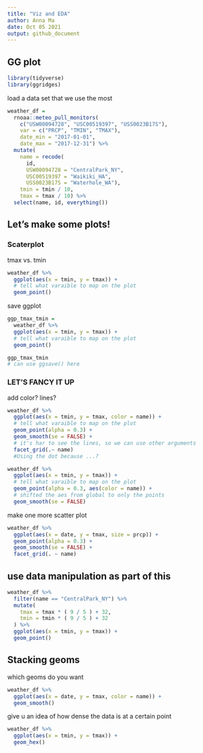 ```yaml
---
title: "Viz and EDA"
author: Anna Ma
date: Oct 05 2021
output: github_document
---
```


## GG plot

```r
library(tidyverse)
library(ggridges)
```

load a data set that we use the most

```r
weather_df = 
  rnoaa::meteo_pull_monitors(
    c("USW00094728", "USC00519397", "USS0023B17S"),
    var = c("PRCP", "TMIN", "TMAX"), 
    date_min = "2017-01-01",
    date_max = "2017-12-31") %>%
  mutate(
    name = recode(
      id, 
      USW00094728 = "CentralPark_NY", 
      USC00519397 = "Waikiki_HA",
      USS0023B17S = "Waterhole_WA"),
    tmin = tmin / 10,
    tmax = tmax / 10) %>%
  select(name, id, everything())
```

## Let's make some plots!

### Scaterplot

tmax vs. tmin

```r
weather_df %>% 
  ggplot(aes(x = tmin, y = tmax)) + 
  # tell what varaible to map on the plot 
  geom_point()
```

save ggplot

```r
ggp_tmax_tmin = 
  weather_df %>% 
  ggplot(aes(x = tmin, y = tmax)) + 
  # tell what varaible to map on the plot 
  geom_point()

ggp_tmax_tmin
# can use ggsave() here 
```

### LET'S FANCY IT UP

add color? lines?

```r
weather_df %>% 
  ggplot(aes(x = tmin, y = tmax, color = name)) + 
  # tell what varaible to map on the plot 
  geom_point(alpha = 0.3) +
  geom_smooth(se = FALSE) + 
  # it's har to see the lines, so we can use other arguments
  facet_grid(.~ name)
  #Using the dot because ...?  
```

```r
weather_df %>% 
  ggplot(aes(x = tmin, y = tmax)) + 
  # tell what varaible to map on the plot 
  geom_point(alpha = 0.3, aes(color = name)) +
  # shifted the aes from global to only the points 
  geom_smooth(se = FALSE)
```

make one more scatter plot

```r
weather_df %>% 
  ggplot(aes(x = date, y = tmax, size = prcp)) + 
  geom_point(alpha = 0.3) +
  geom_smooth(se = FALSE) +
  facet_grid(. ~ name)
```

## use data manipulation as part of this

```r
weather_df %>% 
  filter(name == "CentralPark_NY") %>% 
  mutate(
    tmax = tmax * ( 9 / 5 ) + 32,
    tmin = tmin * ( 9 / 5 ) + 32
  ) %>% 
  ggplot(aes(x = tmin, y = tmax)) +
  geom_point()
```

## Stacking geoms
which geoms do you want 

```r
weather_df %>% 
  ggplot(aes(x = date, y = tmax, color = name)) + 
  geom_smooth()
```

give u an idea of how dense the data is at a certain point
```r
weather_df %>% 
  ggplot(aes(x = tmin, y = tmax)) + 
  geom_hex()
```


```r

```

